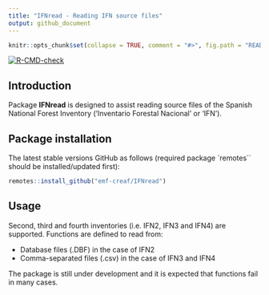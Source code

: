 ```yaml
---
title: "IFNread - Reading IFN source files"
output: github_document
---
```


```r

knitr::opts_chunk$set(collapse = TRUE, comment = "#>", fig.path = "README-")
```

  <!-- badges: start -->
  [![R-CMD-check](https://github.com/emf-creaf/IFNread/workflows/R-CMD-check/badge.svg)](https://github.com/emf-creaf/IFNread/actions)
  <!-- badges: end -->

## Introduction

Package **IFNread** is designed to assist reading source files of the Spanish National Forest Inventory ('Inventario Forestal Nacional' or 'IFN'). 

## Package installation

The latest stable versions GitHub as follows (required package `remotes`` should be installed/updated first):

```r
remotes::install_github("emf-creaf/IFNread")
```

## Usage

Second, third and fourth inventories (i.e. IFN2, IFN3 and IFN4) are supported. Functions are defined to read from:

+ Database files (.DBF) in the case of IFN2
+ Comma-separated files (.csv) in the case of IFN3 and IFN4

The package is still under development and it is expected that functions fail in many cases. 
